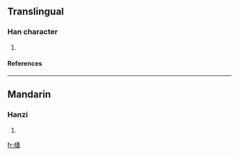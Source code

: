 ==Translingual==
===Han character===
{{Han char|rn=75|rad=木|as=17|sn=21|four=4492<sub>7</sub>|canj=木廿中X (DTLX)}}
# {{defn|Han|sort=木17}}
====References====
{{Han ref|kx=0562.150|dkj=15885|dj=0950.370|hdz=21320.010|uh=6AF9|ud=27385|bh=F457|bd=62551}}

----
==Mandarin==
===Hanzi===
{{cmn-hanzi|pin=[[xiāo]] (xiao1)|wg=hsiao<sup>1</sup>}}
# {{defn|Mandarin}}

[[fr:櫹]]